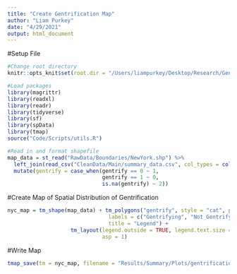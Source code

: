 ```yaml
---
title: "Create Gentrification Map"
author: "Liam Purkey"
date: "4/29/2021"
output: html_document
---
```


#Setup File

```r
#Change root directory
knitr::opts_knit$set(root.dir = "/Users/liampurkey/Desktop/Research/Gentrification")
```

```r
#Load packages
library(magrittr)
library(readxl)
library(readr)
library(tidyverse)
library(sf)
library(spData)
library(tmap)
source("Code/Scripts/utils.R")
```

```r
#Read in and format shapefile
map_data = st_read("RawData/Boundaries/NewYork.shp") %>%
  left_join(read_csv("CleanData/Main/summary_data.csv", col_types = cols(GEOID = col_character())) %>% select(GEOID, gentrify), by = "GEOID") %>%
  mutate(gentrify = case_when(gentrify == 0 ~ 1,
                              gentrify == 1 ~ 0,
                              is.na(gentrify) ~ 2))
```

#Create Map of Spatial Distribution of Gentrification

```r
nyc_map = tm_shape(map_data) + tm_polygons("gentrify", style = "cat", palette = c("red4", "#FDBEB9", "#DEEBF7"),
                                labels = c("Gentrifying", "Not Gentrifying", "Not in Sample"),
                                title = "Legend") + 
                    tm_layout(legend.outside = TRUE, legend.text.size = .8, legend.title.size = 1, fontfamily = "Palatino", frame = FALSE,
                              asp = 1)
```

#Write Map

```r
tmap_save(tm = nyc_map, filename = "Results/Summary/Plots/gentrification_map.png")
```







